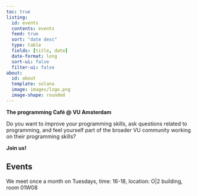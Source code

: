 ```yaml
---
toc: true
listing:
  id: events
  contents: events
  feed: true
  sort: "date desc"
  type: table
  fields: [title, date]
  date-format: long
  sort-ui: false
  filter-ui: false
about:
  id: about
  template: solana
  image: images/logo.png
  image-shape: rounded
---
```


:::{#about}

**The programming Café @ VU Amsterdam **

Do you want to improve your programming skills, ask questions related to programming, and feel yourself part of the broader VU community working on their programming skills? 

**Join us!**
:::

## Events

We meet once a month on Tuesdays, time: 16-18, location: O|2 building, room 01W08

::: {#events}
:::





